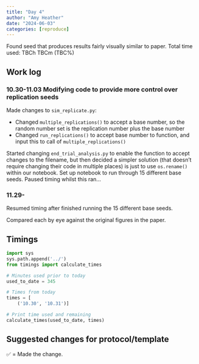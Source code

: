 ```yaml
---
title: "Day 4"
author: "Amy Heather"
date: "2024-06-03"
categories: [reproduce]
---
```


::: {.callout-note}

Found seed that produces results fairly visually similar to paper. Total time used: TBCh TBCm (TBC%)

:::

## Work log

### 10.30-11.03 Modifying code to provide more control over replication seeds

Made changes to `sim_replicate.py`:

* Changed `multiple_replications()` to accept a base number, so the random number set is the replication number plus the base number
* Changed `run_replications()` to accept base number to function, and input this to call of `multiple_replications()`

Started changing `end_trial_analysis.py` to enable the function to accept changes to the filename, but then decided a simpler solution (that doesn't require changing their code in multiple places) is just to use `os.rename()` within our notebook. Set up notebook to run through 15 different base seeds. Paused timing whilst this ran...

### 11.29-

Resumed timing after finished running the 15 different base seeds.

Compared each by eye against the original figures in the paper.

## Timings

```python
import sys
sys.path.append('../')
from timings import calculate_times

# Minutes used prior to today
used_to_date = 345

# Times from today
times = [
    ('10.30', '10.31')]

# Print time used and remaining
calculate_times(used_to_date, times)
```

## Suggested changes for protocol/template

✅ = Made the change.